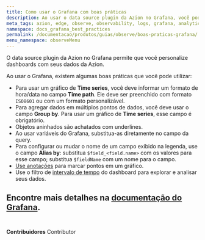 ```yaml
---
title: Como usar o Grafana com boas práticas
description: Ao usar o data source plugin da Azion no Grafana, você pode utilizar algumas boas práticas para obter melhores resultados.
meta_tags: azion, edge, observe, observability, logs, grafana, analytics
namespace: docs_grafana_best_practices
permalink: /documentacao/produtos/guias/observe/boas-praticas-grafana/
menu_namespace: observeMenu
---
```



O data source plugin da Azion no Grafana permite que você personalize dashboards com seus dados da Azion. 

<LinkButton link="/pt-br/documentacao/produtos/guias/observe/integrar-grafana/" text="consulte o guia para integrar o grafana" outlined target="_blank" />

Ao usar o Grafana, existem algumas boas práticas que você pode utilizar:

- Para usar um gráfico de **Time series**, você deve informar um formato de hora/data no campo **Time path**. Ele deve ser preenchido com formato `ISO8601` ou com um formato personalizável.
- Para agregar dados em múltiplos pontos de dados, você deve usar o campo **Group by**. Para usar um gráfico de **Time series**, esse campo é obrigatório.
- Objetos aninhados são achatados com underlines.
- Ao usar variáveis do Grafana, substitua-as diretamente no campo da query.
- Para configurar ou mudar o nome de um campo exibido na legenda, use o campo **Alias by**: substitua `$field_<field.name>` com os valores para esse campo; substitua `$fieldName` com um nome para o campo.
- [Use anotações](https://grafana.com/docs/grafana/latest/dashboards/build-dashboards/annotate-visualizations/) para marcar pontos em um gráfico.
- Use o filtro de [intervalo de tempo](https://grafana.com/docs/grafana/latest/dashboards/use-dashboards/#time-units-and-relative-ranges) do dashboard para explorar e analisar seus dados.

Encontre mais detalhes na [documentação do Grafana](https://grafana.com/docs/grafana/latest/).
<br /><br />
---


**Contribuidores** <ContributorList>Contributor</ContributorList>
